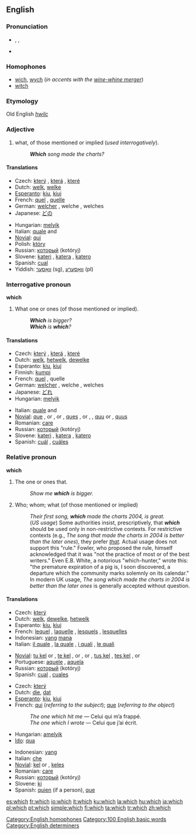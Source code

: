 ==English==

{{rank|by|on|her|24|which|have|or|from}}

===Pronunciation===
*{{AHD|wĭch}}, {{IPA|/wɪtʃ/}}, {{SAMPA|/wItS/}}
*{{audio|en-us-which.ogg|Audio (US)}}
{{rhymes|ɪtʃ}}

===Homophones===
*[[wich]], [[wych]] (''in accents with the [[wine-whine merger]]'')
*[[witch]]
[[Category:English homophones]]

===Etymology===
Old English ''[[hwilc]]''

===Adjective===
# what, of those mentioned or implied (''used interrogatively'').
#: '''''Which''' song made the charts?''

====Translations====
{{trans-top|what, of those mentioned or implied}}
*Czech: [[který]] {{m}}, [[která]] {{f}}, [[které]] {{n}}
*Dutch: [[welk]], [[welke]]
*[[Esperanto]]: [[kiu]], [[kiuj]]
*French: [[quel]] {{m}}, [[quelle]] {{f}}
*German: [[welcher]] {{m}}, welche {{f}}, welches {{n}}
*Japanese: [[どの]]
{{trans-mid}}
*Hungarian: [[melyik]]
*Italian: [[quale]] {{m}} and {{f}}
*[[Novial]]: [[qui]]
*Polish: [[który]] {{m}}
*Russian: [[который]] (kotóryj) {{m}}
*Slovene: [[kateri]] {{m}}, [[katera]] {{f}}, [[katero]] {{n}}
*Spanish: [[cual]]
*Yiddish: [[וואָסער]] (sg), [[וואָסערע]] (pl)
{{trans-bottom}}

===Interrogative pronoun===
'''which'''

# What one or ones (of those mentioned or implied).
#: '''''Which''' is bigger?''
#: '''''Which''' is '''which'''?''

====Translations====
{{trans-top|what one or ones}}
*Czech: [[který]] {{m}}, [[která]] {{f}}, [[které]] {{n}}
*Dutch: [[welk]], [[hetwelk]], [[dewelke]]
*Esperanto: [[kiu]], [[kiuj]]
*Finnish: [[kumpi]]
*French: [[quel]] {{m}}, quelle {{f}}
*German: [[welcher]] {{m}}, welche {{f}}, welches {{n}}
*Japanese: [[どれ]]
*Hungarian: [[melyik]]
{{trans-mid}}
*Italian: [[quale]] {{m}} and {{f}}
*[[Novial]]: [[que]] {{m}}, {{f}} or {{n}}, {{s}} or {{p}}, [[ques]] {{m}}, {{f}} or {{n}}, {{p}}, [[quu]] {{n}} {{s}} or {{p}}, [[quus]] {{n}} {{p}}
*Romanian: [[care#Romanian|care]]
*Russian: [[который]] (kotóryj) {{m}}
*Slovene: [[kateri]] {{m}}, [[katera]] {{f}}, [[katero]] {{n}}
*Spanish: [[cuál]] {{s}}, [[cuáles]] {{p}}
{{trans-bottom}}

===Relative pronoun===
'''which'''

# The one or ones that.
#: ''Show me '''which''' is bigger.''
# Who; whom; what (of those mentioned or implied)
#: ''Their first song, '''which''' made the charts 2004, is great.''
#: (''US usage'') Some authorities insist, prescriptively, that '''''which''''' should be used only in non-restrictive contexts. For restrictive contexts (e.g., ''The song that made the charts in 2004 is better than the later ones''), they prefer ''[[that]].''  Actual usage does not support this "rule." Fowler, who proposed the rule, himself acknowledged that it was "not the practice of most or of the best writers." Even E.B. White, a notorious "which-hunter," wrote this: "the premature expiration of a pig is, I soon discovered, a departure which the community marks solemnly on its calendar." In modern UK usage, ''The song which made the charts in 2004 is better than the later ones'' is generally accepted without question.

====Translations====
{{trans-top|the one(s) that}}
*Czech: [[který]]
*Dutch: [[welk]], [[dewelke]], [[hetwelk]]
*Esperanto: [[kiu]], [[kiuj]]
*French: [[lequel]] {{m}}, [[laquelle]] {{f}}, [[lesquels]] {{p}}, [[lesquelles]] {{f}} {{p}}
*Indonesian: [[yang]] [[mana]]
*Italian: [[il quale]] {{m}}, [[la quale]] {{f}}, [[i quali]] {{p}}, [[le quali]] {{f}} {{p}}
{{trans-mid}}
*[[Novial]]: [[tu kel]] {{n}} {{s}} or {{p}}, [[te kel]] {{m}}, {{f}} or {{n}}, {{s}} or {{p}}, [[tus kel]] {{n}} {{p}}, [[tes kel]] {{m}}, {{f}} or {{n}} {{p}}
*Portuguese: [[aquele]] {{m}}, [[aquela]] {{f}}
*Russian: [[который]] (kotóryj) {{m}}
*Spanish: [[cual]] {{s}}, [[cuales]] {{p}}
{{trans-bottom}}

{{trans-top|who, whom, what}}
*Czech: [[který]]
*Dutch: [[die]], [[dat]]
*[[Esperanto]]: [[kiu]], [[kiuj]]
*French: [[qui]] (''referring to the subject''); [[que]] (''referring to the object'')
*:''The one which hit me'' — Celui qui m’a frappé.
*:''The one which I wrote'' — Celui que j’ai écrit.
*Hungarian: [[amelyik]]
*[[Ido]]: [[qua]]
{{trans-mid}}
*Indonesian: [[yang]]
*Italian: [[che]]
*[[Novial]]: [[kel]] {{s}} or {{p}}, [[keles]] {{p}}
*Romanian: [[care]]
*Russian: [[который]] (kotóryj)
*Slovene: [[ki]]
*Spanish: [[quien]] (if a person), [[que]]
{{trans-bottom}}

[[Category:100 English basic words]]
[[Category:English determiners]]

[[es:which]]
[[fr:which]]
[[io:which]]
[[it:which]]
[[ku:which]]
[[la:which]]
[[hu:which]]
[[ja:which]]
[[pl:which]]
[[pt:which]]
[[simple:which]]
[[fi:which]]
[[ta:which]]
[[tr:which]]
[[zh:which]]